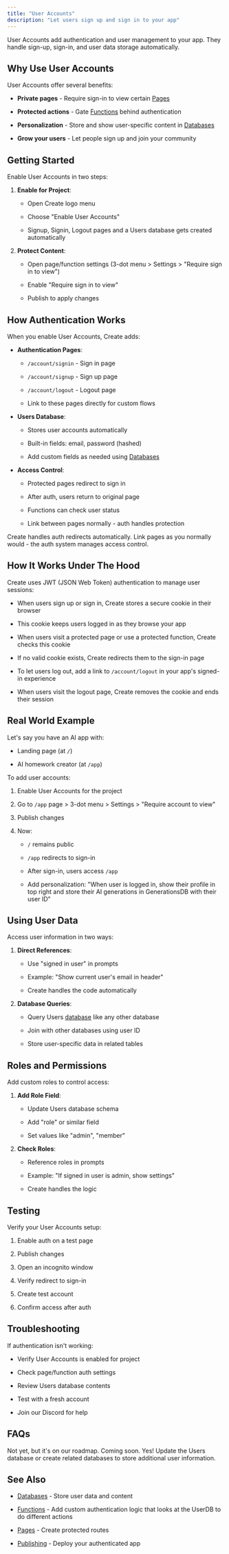 ```yaml
---
title: "User Accounts"
description: "Let users sign up and sign in to your app"
---
```


User Accounts add authentication and user management to your app. They handle sign-up, sign-in, and user data storage automatically.

## Why Use User Accounts

User Accounts offer several benefits:

* **Private pages** - Require sign-in to view certain [Pages](/create/builder-add-ons/pages)

* **Protected actions** - Gate [Functions](/builder/functions) behind authentication

* **Personalization** - Store and show user-specific content in [Databases](/create/builder-add-ons/databases-beta)

* **Grow your users** - Let people sign up and join your community

## Getting Started

Enable User Accounts in two steps:

1. **Enable for Project**:

   * Open Create logo menu

   * Choose "Enable User Accounts"

   * Signup, Signin, Logout pages and a Users database gets created automatically

2. **Protect Content**:

   * Open page/function settings (3-dot menu > Settings > "Require sign in to view")

   * Enable "Require sign in to view"

   * Publish to apply changes

## How Authentication Works

When you enable User Accounts, Create adds:

* **Authentication Pages**:

  * `/account/signin` - Sign in page

  * `/account/signup` - Sign up page

  * `/account/logout` - Logout page

  * Link to these pages directly for custom flows

* **Users Database**:

  * Stores user accounts automatically

  * Built-in fields: email, password (hashed)

  * Add custom fields as needed using [Databases](/create/builder-add-ons/databases-beta)

* **Access Control**:

  * Protected pages redirect to sign in

  * After auth, users return to original page

  * Functions can check user status

  * Link between pages normally - auth handles protection

<Info>
Create handles auth redirects automatically. Link pages as you normally would - the auth system manages access control.
</Info>

## How It Works Under The Hood

Create uses JWT (JSON Web Token) authentication to manage user sessions:

* When users sign up or sign in, Create stores a secure cookie in their browser

* This cookie keeps users logged in as they browse your app

* When users visit a protected page or use a protected function, Create checks this cookie

* If no valid cookie exists, Create redirects them to the sign-in page

* To let users log out, add a link to `/account/logout` in your app's signed-in experience

* When users visit the logout page, Create removes the cookie and ends their session

## Real World Example

Let's say you have an AI app with:

* Landing page (at `/`)

* AI homework creator (at `/app`)

To add user accounts:

1. Enable User Accounts for the project

2. Go to `/app` page > 3-dot menu > Settings > "Require account to view"

3. Publish changes

4. Now:

   * `/` remains public

   * `/app` redirects to sign-in

   * After sign-in, users access `/app`

   * Add personalization: "When user is logged in, show their profile in top right and store their AI generations in GenerationsDB with their user ID"

## Using User Data

Access user information in two ways:

1. **Direct References**:

   * Use "signed in user" in prompts

   * Example: "Show current user's email in header"

   * Create handles the code automatically

2. **Database Queries**:

   * Query Users [database](/create/builder-add-ons/databases-beta) like any other database

   * Join with other databases using user ID

   * Store user-specific data in related tables

## Roles and Permissions

Add custom roles to control access:

1. **Add Role Field**:

   * Update Users database schema

   * Add "role" or similar field

   * Set values like "admin", "member"

2. **Check Roles**:

   * Reference roles in prompts

   * Example: "If signed in user is admin, show settings"

   * Create handles the logic

## Testing

Verify your User Accounts setup:

1. Enable auth on a test page

2. Publish changes

3. Open an incognito window

4. Verify redirect to sign-in

5. Create test account

6. Confirm access after auth

## Troubleshooting

If authentication isn't working:

* Verify User Accounts is enabled for project

* Check page/function auth settings

* Review Users database contents

* Test with a fresh account

* Join our Discord for help

## FAQs

<Accordion title="Can I customize the sign-in page?">
  Not yet, but it's on our roadmap.
</Accordion>

<Accordion title="Can I add social login (Google, Facebook)?">
  Coming soon.
</Accordion>

<Accordion title="Can I add fields beyond email?">
  Yes! Update the Users database or create related databases to store additional user information.
</Accordion>

## See Also

* [Databases](/create/builder-add-ons/databases-beta) - Store user data and content

* [Functions](/builder/functions) - Add custom authentication logic that looks at the UserDB to do different actions

* [Pages](/builder/pages) - Create protected routes

* [Publishing](/publish-and-share/publish) - Deploy your authenticated app
